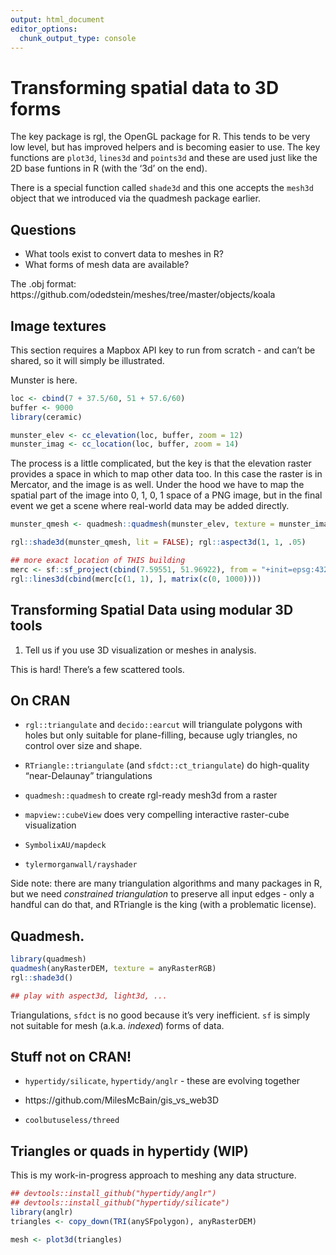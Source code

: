 ```yaml
---
output: html_document
editor_options: 
  chunk_output_type: console
---
```



# Transforming spatial data to 3D forms

The key package is rgl, the OpenGL package for R. This tends to be very low level, but has improved helpers and is becoming easier to use. The key functions are `plot3d`, `lines3d` and `points3d` and these are used just like the 2D base funtions in R (with the '3d' on the end). 


There is a special function called `shade3d` and this one accepts the `mesh3d` object that we introduced via the quadmesh package earlier. 




## Questions

* What tools exist to convert data to meshes in R? 
* What forms of mesh data are available? 


The .obj format: https://github.com/odedstein/meshes/tree/master/objects/koala


## Image textures

This section requires a Mapbox API key to run from scratch - and can't be shared, so it will simply be illustrated. 


Munster is here. 


```r
loc <- cbind(7 + 37.5/60, 51 + 57.6/60)
buffer <- 9000
library(ceramic)

munster_elev <- cc_elevation(loc, buffer, zoom = 12)
munster_imag <- cc_location(loc, buffer, zoom = 14)

```

The process is a little complicated, but the key is that the elevation raster provides a space in which to map other data too. In this case the raster is in Mercator, and the image is as well. Under the hood we have to map the spatial part of the image into 0, 1, 0, 1 space of a PNG image, but in the final event we get a scene where real-world data may be added directly. 

```r
munster_qmesh <- quadmesh::quadmesh(munster_elev, texture = munster_imag)

rgl::shade3d(munster_qmesh, lit = FALSE); rgl::aspect3d(1, 1, .05)

## more exact location of THIS building
merc <- sf::sf_project(cbind(7.59551, 51.96922), from = "+init=epsg:4326", to = raster::projection(munster_elev))
rgl::lines3d(cbind(merc[c(1, 1), ], matrix(c(0, 1000))))
```


## Transforming Spatial Data using modular 3D tools {.exercise}

1. Tell us if you use 3D visualization or meshes in analysis. 


This is hard! There's a few scattered tools. 

## On CRAN 

* `rgl::triangulate` and `decido::earcut` will triangulate polygons with holes but only suitable for plane-filling, because ugly triangles, no control over size and shape. 

* `RTriangle::triangulate` (and `sfdct::ct_triangulate`) do high-quality "near-Delaunay" triangulations

* `quadmesh::quadmesh` to create rgl-ready mesh3d from a raster

* `mapview::cubeView` does very compelling interactive raster-cube visualization

* `SymbolixAU/mapdeck`

* `tylermorganwall/rayshader`


Side note: there are many triangulation algorithms and many packages in R, but we need *constrained triangulation* to preserve all input edges - only a handful can do that, and RTriangle is the king (with a problematic license). 


## Quadmesh. 


```r
library(quadmesh)
quadmesh(anyRasterDEM, texture = anyRasterRGB)
rgl::shade3d()

## play with aspect3d, light3d, ...

```

Triangulations, `sfdct` is no good because it's very inefficient. `sf` is simply not suitable for mesh (a.k.a. *indexed*) forms of data. 


## Stuff not on CRAN!

* `hypertidy/silicate`, `hypertidy/anglr` - these are evolving together 

* https://github.com/MilesMcBain/gis_vs_web3D 

* `coolbutuseless/threed`


## Triangles or quads in hypertidy (WIP)

This is my work-in-progress approach to meshing any data structure. 


```r
## devtools::install_github("hypertidy/anglr")
## devtools::install_github("hypertidy/silicate")
library(anglr)  
triangles <- copy_down(TRI(anySFpolygon), anyRasterDEM)

mesh <- plot3d(triangles)

```









